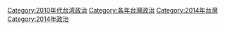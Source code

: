 [[Category:2010年代台湾政治|Category:2010年代台湾政治]]
[[Category:各年台灣政治|Category:各年台灣政治]]
[[Category:2014年台灣|Category:2014年台灣]]
[[Category:2014年政治|Category:2014年政治]]